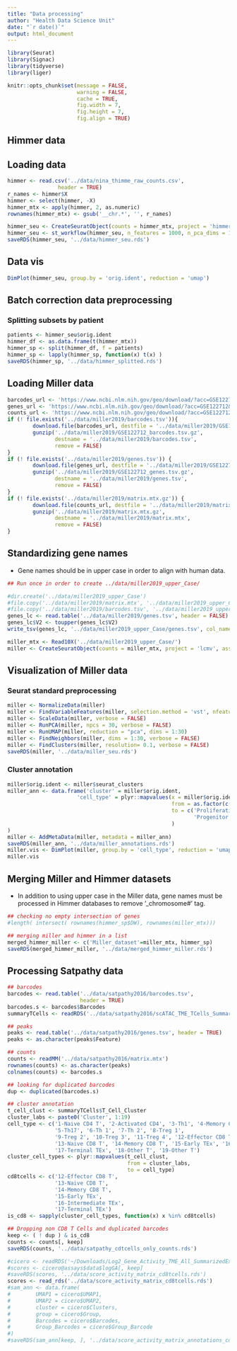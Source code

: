 ```yaml
---
title: "Data processing"
author: "Health Data Science Unit"
date: "`r date()`"
output: html_document
---
```



```r
library(Seurat)
library(Signac)
library(tidyverse)
library(liger)

knitr::opts_chunk$set(message = FALSE,
                      warning = FALSE, 
                      cache = TRUE,
                      fig.width = 7,
                      fig.height = 7, 
                      fig.align = TRUE)
```

## Himmer data


## Loading data

```r
himmer <- read.csv('../data/nina_thimme_raw_counts.csv', 
                header = TRUE)
r_names <- himmer$X
himmer <- select(himmer, -X)
himmer_mtx <- apply(himmer, 2, as.numeric)
rownames(himmer_mtx) <- gsub('__chr.*', '', r_names) 

himmer_seu <- CreateSeuratObject(counts = himmer_mtx, project = 'himmer', min.cells = 1, assay = 'rna')
himmer_seu <- st_workflow(himmer_seu, n_features = 1000, n_pca_dims = 100)
saveRDS(himmer_seu, '../data/himmer_seu.rds')
```


## Data vis

```r
DimPlot(himmer_seu, group.by = 'orig.ident', reduction = 'umap') 
```

## Batch correction data preprocessing

### Splitting subsets by patient

```r
patients <- himmer_seu$orig.ident
himmer_df <- as.data.frame(t(himmer_mtx))
himmer_sp <- split(himmer_df, f = patients) 
himmer_sp <- lapply(himmer_sp, function(x) t(x) )
saveRDS(himmer_sp, '../data/himmer_splitted.rds')
```


## Loading Miller data

```r
barcodes_url <- 'https://www.ncbi.nlm.nih.gov/geo/download/?acc=GSE122712&format=file&file=GSE122712%5Fbarcodes%2Etsv%2Egz'
genes_url <- 'https://www.ncbi.nlm.nih.gov/geo/download/?acc=GSE122712&format=file&file=GSE122712%5Fgenes%2Etsv%2Egz'
counts_url <- 'https://www.ncbi.nlm.nih.gov/geo/download/?acc=GSE122712&format=file&file=GSE122712%5Fmatrix%2Emtx%2Egz' 
if (! file.exists('../data/miller2019/barcodes.tsv')){
        download.file(barcodes_url, destfile = '../data/miller2019/GSE122712_barcodes.tsv.gz')
        gunzip('../data/miller2019/GSE122712_barcodes.tsv.gz',
               destname = '../data/miller2019/barcodes.tsv', 
               remove = FALSE)
}
if (! file.exists('../data/miller2019/genes.tsv')) {
        download.file(genes_url, destfile = '../data/miller2019/GSE122712_genes.tsv.gz')
        gunzip('../data/miller2019/GSE122712_genes.tsv.gz', 
               destname = '../data/miller2019/genes.tsv', 
               remove = FALSE)
}
if (! file.exists('../data/miller2019/matrix.mtx.gz')) {
        download.file(counts_url, destfile = '../data/miller2019/matrix.mtx.gz')
        gunzip('../data/miller2019/matrix.mtx.gz', 
               destname = '../data/miller2019/matrix.mtx', 
               remove = FALSE)
}
```

## Standardizing gene names

* Gene names should be in upper case in order to align with human data.

```r
## Run once in order to create ../data/miller2019_upper_Case/

#dir.create('../data/miller2019_upper_Case')
#file.copy('../data/miller2019/matrix.mtx', '../data/miller2019_upper_Case/')
#file.copy('../data/miller2019/barcodes.tsv', '../data/miller2019_upper_Case/')
genes_lc <- read.table('../data/miller2019/genes.tsv', header = FALSE)
genes_lc$V2 <- toupper(genes_lc$V2)
write_tsv(genes_lc, '../data/miller2019_upper_Case/genes.tsv', col_names = FALSE)
```

```r
miller_mtx <- Read10X('../data/miller2019_upper_Case/')
miller <- CreateSeuratObject(counts = miller_mtx, project = 'lcmv', assay = 'RNA', min.cells = 1, min.features = 200)
```

## Visualization of Miller data

### Seurat standard preprocessing

```r
miller <- NormalizeData(miller)
miller <- FindVariableFeatures(miller, selection.method = 'vst', nfeatures = 3000)
miller <- ScaleData(miller, verbose = FALSE)
miller <- RunPCA(miller, npcs = 30, verbose = FALSE)
miller <- RunUMAP(miller, reduction = "pca", dims = 1:30)
miller <- FindNeighbors(miller, dims = 1:30, verbose = FALSE)
miller <- FindClusters(miller, resolution= 0.1, verbose = FALSE)
saveRDS(miller, '../data/miller_seu.rds')
```

### Cluster annotation

```r
miller$orig.ident <- miller$seurat_clusters
miller_ann <- data.frame('cluster' = miller$orig.ident,
                      'cell_type' = plyr::mapvalues(x = miller$orig.ident,
                                                    from = as.factor(c(3,0,4,2,1)), 
                                                    to = c('Proliferating', 'Effector', 'Naive',
                                                           'Progenitor Ex', 'Terminally Ex')
                                                    )
)
miller <- AddMetaData(miller, metadata = miller_ann)
saveRDS(miller_ann, '../data/miller_annotations.rds')
miller.vis <- DimPlot(miller, group.by = 'cell_type', reduction = 'umap', label = TRUE) + NoLegend() + ggtitle('RNA')
miller.vis
```



## Merging Miller and Himmer datasets

* In addition to using upper case in the Miller data, gene names must be processed in Himmer databases to remove '_chromosome#' tag.

```r
## checking no empty intersection of genes
#length( intersect( rownames(himmer_sp$DW), rownames(miller_mtx)))

## merging miller and himmer in a list
merged_himmer_miller <- c('Miller_dataset'=miller_mtx, himmer_sp)
saveRDS(merged_himmer_miller, '../data/merged_himmer_miller.rds')
```

## Processing Satpathy data

```r
## barcodes
barcodes <- read.table('../data/satpathy2016/barcodes.tsv', 
                       header = TRUE)  
barcodes.s <- barcodes$Barcodes
summaryTCells <- readRDS('../data/satpathy2016/scATAC_TME_TCells_SummarizedExperiment.final.rds')

## peaks
peaks <- read.table('../data/satpathy2016/genes.tsv', header = TRUE)
peaks <- as.character(peaks$Feature)

## counts
counts <- readMM('../data/satpathy2016/matrix.mtx')
rownames(counts) <- as.character(peaks)
colnames(counts) <- barcodes.s
```


```r
## looking for duplicated barcodes
dup <- duplicated(barcodes.s)

## cluster annotation
t_cell_clust <- summaryTCells$T_Cell_Cluster
cluster_labs <- paste0('Cluster', 1:19)        
cell_type <- c('1-Naive CD4 T', '2-Activated CD4', '3-Th1', '4-Memory CD4 T',
               '5-Th17', '6-Th 1', '7-Th 2', '8-Treg 1',
               '9-Treg 2', '10-Treg 3', '11-Treg 4', '12-Effector CD8 T',
               '13-Naive CD8 T', '14-Memory CD8 T', '15-Early TEx', '16-Intermediate TEx',
               '17-Terminal TEx', '18-Other T', '19-Other T')
cluster_cell_types <- plyr::mapvalues(t_cell_clust, 
                                      from = cluster_labs, 
                                      to = cell_type)
cd8tcells <- c('12-Effector CD8 T',
               '13-Naive CD8 T', 
               '14-Memory CD8 T', 
               '15-Early TEx', 
               '16-Intermediate TEx',
               '17-Terminal TEx')
is_cd8 <- sapply(cluster_cell_types, function(x) x %in% cd8tcells)

## Dropping non CD8 T Cells and duplicated barcodes
keep <- ( ! dup ) & is_cd8
counts <- counts[, keep]
saveRDS(counts, '../data/satpathy_cdtcells_only_counts.rds')
```

```r
#cicero <- readRDS('~/Downloads/Log2_Gene_Activity_TME_All_SummarizedExperiment.final.rds')
#scores <- cicero@assays$data$logGA[, keep]
#saveRDS(scores, '../data/score_activity_matrix_cd8tcells.rds')
scores <- read_rds('../data/score_activity_matrix_cd8tcells.rds')
#sam_ann <- data.frame(
#        UMAP1 = cicero$UMAP1,
#        UMAP2 = cicero$UMAP2,
#        cluster = cicero$Clusters,
#        group = cicero$Group,
#        Barcodes = cicero$Barcodes,
#        Group_Barcodes = cicero$Group_Barcode
#)
#saveRDS(sam_ann[keep, ], '../data/score_activity_matrix_annotations_cd8tcells.rds')


```





